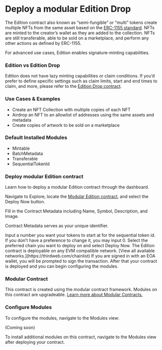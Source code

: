 

# Deploy a modular Edition Drop

The Edition contract also known as “semi-fungible” or “multi” tokens create multiple NFTs from the same asset based on the [ERC-1155 standard](https://eips.ethereum.org/EIPS/eip-1155). NFTs are minted to the creator’s wallet as they are added to the collection. NFTs are still transferable, able to be sold on a marketplace, and perform any other actions as defined by ERC-1155. 

For advanced use cases, Edition enables signature-minting capabilities.

### Edition vs Edition Drop

Edition does not have lazy minting capabilities or claim conditions. If you’d prefer to define specific settings such as claim limits, start and end times to claim, and more, please refer to the [Edition Drop contract](https://thirdweb.com/thirdweb.eth/ERC1155CoreInitializable?module=eyJwdWJsaXNoZXIiOiJkZXBsb3llci50aGlyZHdlYi5ldGgiLCJtb2R1bGVJZCI6IkNsYWltYWJsZUVSQzExNTUifQ%3D%3D&module=eyJwdWJsaXNoZXIiOiJkZXBsb3llci50aGlyZHdlYi5ldGgiLCJtb2R1bGVJZCI6IkJhdGNoTWV0YWRhdGFFUkMxMTU1In0%3D&module=eyJwdWJsaXNoZXIiOiJkZXBsb3llci50aGlyZHdlYi5ldGgiLCJtb2R1bGVJZCI6IlJveWFsdHlFUkMxMTU1In0%3D&module=eyJwdWJsaXNoZXIiOiJkZXBsb3llci50aGlyZHdlYi5ldGgiLCJtb2R1bGVJZCI6IlNlcXVlbnRpYWxUb2tlbklkRVJDMTE1NSJ9&displayName=Modular+Edition+Drop). 

### Use Cases & Examples

- Create an NFT Collection with multiple copies of each NFT
- Airdrop an NFT to an allowlist of addresses using the same assets and metadata
- Create copies of artwork to be sold on a marketplace

### Default Installed Modules

- Mintable
- BatchMetadata
- Transferable
- SequentialTokenId

### Deploy modular Edition contract

Learn how to deploy a modular Edition contract through the dashboard.

<Steps>


<Step title="Locate Contract">

Navigate to Explore, locate the [Modular Edition contract](https://thirdweb.com/thirdweb.eth/ERC721CoreInitializable?module=eyJwdWJsaXNoZXIiOiJkZXBsb3llci50aGlyZHdlYi5ldGgiLCJtb2R1bGVJZCI6Ik1pbnRhYmxlRVJDNzIxIn0%3D&module=eyJwdWJsaXNoZXIiOiJkZXBsb3llci50aGlyZHdlYi5ldGgiLCJtb2R1bGVJZCI6IkJhdGNoTWV0YWRhdGFFUkM3MjEifQ%3D%3D&module=eyJwdWJsaXNoZXIiOiJkZXBsb3llci50aGlyZHdlYi5ldGgiLCJtb2R1bGVJZCI6IlRyYW5zZmVyYWJsZUVSQzcyMSJ9&displayName=Modular+NFT+Collection), and select the Deploy Now button.

<DocImage src={editionStep1} alt="Screenshot Edition contract" />

</Step>

<Step title="Configure Contract Metadata">
Fill in the Contract Metadata including Name, Symbol, Description, and Image. 

Contract Metadata serves as your unique identifier.

<DocImage src={editionStep2} alt="Screenshot of Edition  configure metadata" />

</Step>


<Step title="Configure Sequential Token Id">
Input a number you want your tokens to start at for the sequential token id. If you don’t have a preference to change it, you may input 0. 

<DocImage src={editionStep3} alt="Screenshot of Edition  configure sequential token id" />

</Step>

<Step title="Select Chain">
Select the preferred chain you want to deploy on and select Deploy Now.

<DocImage src={editionStep4} alt="Screenshot of Edition select chain" />

<Callout variant="info" title="Any EVM Compatible">
	The Edition contract is deployable on any EVM compatible network. [View all available networks.](https://thirdweb.com/chainlist) 
</Callout>
If you are signed in with an EOA wallet, you will be prompted to sign the transaction. After that your contract is deployed and you can begin configuring the modules. 
</Step>

</Steps>

### Modular Contract

This contract is created using the modular contract framework. Modules on this contract are upgradeable. [Learn more about Modular Contracts.](https://portal.thirdweb.com/contracts/modular-contracts/overview)

### Configure Modules

To configure the modules, navigate to the Modules view:

(Coming soon)

<Callout variant='info' title="Install Modules">
	To install additional modules on this contract, navigate to the Modules view after deploying your contract. 
</Callout>